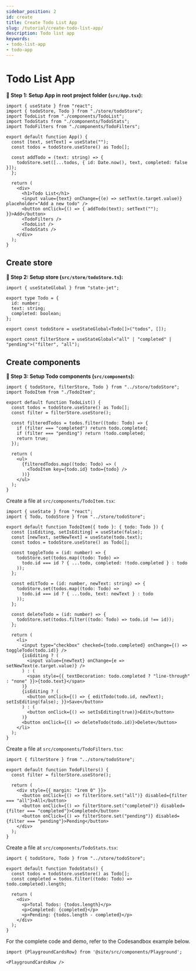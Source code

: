 ```yaml
---
sidebar_position: 2
id: create
title: Create Todo List App
slug: /tutorial/create-todo-list-app/
description: Todo list app
keywords:
- todo-list-app
- todo-app
---
```


# Todo List App

**🔹 Step 1: Setup App in root project folder (`src/App.tsx`):**

```tsx title="src/App.tsx"
import { useState } from "react";
import { todoStore, Todo } from "./store/todoStore";
import TodoList from "./components/TodoList";
import TodoStats from "./components/TodoStats";
import TodoFilters from "./components/TodoFilters";

export default function App() {
  const [text, setText] = useState("");
  const todos = todoStore.useStore() as Todo[];

  const addTodo = (text: string) => {
    todoStore.set([...todos, { id: Date.now(), text, completed: false }]);
  };

  return (
    <div>
      <h1>Todo List</h1>
      <input value={text} onChange={(e) => setText(e.target.value)} placeholder="Add a new todo" />
      <button onClick={() => { addTodo(text); setText(""); }}>Add</button>
      <TodoFilters />
      <TodoList />
      <TodoStats />
    </div>
  );
}
```

## Create store

**🔹 Step 2: Setup store (`src/store/todoStore.ts`):**

```Ts title="src/store/todoStore.ts"
import { useStateGlobal } from "state-jet";

export type Todo = {
  id: number;
  text: string;
  completed: boolean;
};

export const todoStore = useStateGlobal<Todo[]>("todos", []);

export const filterStore = useStateGlobal<"all" | "completed" | "pending">("filter", "all");
```

## Create components

**🔹 Step 3: Setup Todo components (`src/components`):**

```tsx title="src/components/TodoList.tsx"
import { todoStore, filterStore, Todo } from "../store/todoStore";
import TodoItem from "./TodoItem";

export default function TodoList() {
  const todos = todoStore.useStore() as Todo[];
  const filter = filterStore.useStore();

  const filteredTodos = todos.filter((todo: Todo) => {
    if (filter === "completed") return todo.completed;
    if (filter === "pending") return !todo.completed;
    return true;
  });

  return (
    <ul>
      {filteredTodos.map((todo: Todo) => (
        <TodoItem key={todo.id} todo={todo} />
      ))}
    </ul>
  );
}
```

Create a file at `src/components/TodoItem.tsx`:

```tsx title="src/components/TodoItem.tsx"
import { useState } from "react";
import { Todo, todoStore } from "../store/todoStore";

export default function TodoItem({ todo }: { todo: Todo }) {
  const [isEditing, setIsEditing] = useState(false);
  const [newText, setNewText] = useState(todo.text);
  const todos = todoStore.useStore() as Todo[];

  const toggleTodo = (id: number) => {
    todoStore.set(todos.map((todo: Todo) => 
      todo.id === id ? { ...todo, completed: !todo.completed } : todo
    ));
  };

  const editTodo = (id: number, newText: string) => {
    todoStore.set(todos.map((todo: Todo) => 
      todo.id === id ? { ...todo, text: newText } : todo
    ));
  };
  
  const deleteTodo = (id: number) => {
    todoStore.set(todos.filter((todo: Todo) => todo.id !== id));
  };
  
  return (
    <li>
      <input type="checkbox" checked={todo.completed} onChange={() => toggleTodo(todo.id)} />
      {isEditing ? (
        <input value={newText} onChange={e => setNewText(e.target.value)} />
      ) : (
        <span style={{ textDecoration: todo.completed ? "line-through" : "none" }}>{todo.text}</span>
      )}
      {isEditing ? (
        <button onClick={() => { editTodo(todo.id, newText); setIsEditing(false); }}>Save</button>
      ) : (
        <button onClick={() => setIsEditing(true)}>Edit</button>
      )}
      <button onClick={() => deleteTodo(todo.id)}>Delete</button>
    </li>
  );
}
```

Create a file at `src/components/TodoFilters.tsx`:

```tsx title="src/components/TodoFilters.tsx"
import { filterStore } from "../store/todoStore";

export default function TodoFilters() {
  const filter = filterStore.useStore();

  return (
    <div style={{ margin: "1rem 0" }}>
      <button onClick={() => filterStore.set("all")} disabled={filter === "all"}>All</button>
      <button onClick={() => filterStore.set("completed")} disabled={filter === "completed"}>Completed</button>
      <button onClick={() => filterStore.set("pending")} disabled={filter === "pending"}>Pending</button>
    </div>
  );
}
```

Create a file at `src/components/TodoStats.tsx`:

```tsx title="src/components/TodoStats.tsx"
import { todoStore, Todo } from "../store/todoStore";

export default function TodoStats() {
  const todos = todoStore.useStore() as Todo[];
  const completed = todos.filter((todo: Todo) => todo.completed).length;

  return (
    <div>
      <p>Total Todos: {todos.length}</p>
      <p>Completed: {completed}</p>
      <p>Pending: {todos.length - completed}</p>
    </div>
  );
}
```

For the complete code and demo, refer to the Codesandbox example below.

```mdx-code-block
import {PlaygroundCardsRow} from '@site/src/components/Playground';

<PlaygroundCardsRow />
```